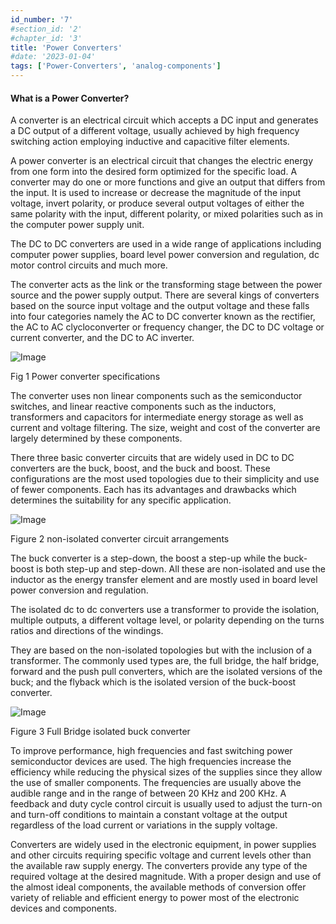 ```yaml
---
id_number: '7'
#section_id: '2'
#chapter_id: '3'
title: 'Power Converters'
#date: '2023-01-04'
tags: ['Power-Converters', 'analog-components']
---
```


#### What is a Power Converter?
A converter is an electrical circuit which accepts a DC input and generates a DC output of a different voltage, usually achieved by high frequency switching action employing inductive and capacitive filter elements.

A power converter is an electrical circuit that changes the electric energy from one form into the desired form optimized for the specific load. A converter may do one or more functions and give an output that differs from the input. It is used to increase or decrease the magnitude of the input voltage, invert polarity, or produce several output voltages of either the same polarity with the input, different polarity, or mixed polarities such as in the computer power supply unit.

The DC to DC converters are used in a wide range of applications including computer power supplies, board level power conversion and regulation, dc motor control circuits and much more.

The converter acts as the link or the transforming stage between the power source and the power supply output. There are several kings of converters based on the source input voltage and the output voltage and these falls into four categories namely the AC to DC converter known as the rectifier, the AC to AC clycloconverter or frequency changer, the DC to DC voltage or current converter, and the DC to AC inverter.

![Image](/images/posts/analog_components/What-is-a-power-converter.jpg "Power converter specifications")

Fig 1 Power converter specifications

The converter uses non linear components such as the semiconductor switches, and linear reactive components such as the inductors, transformers and capacitors for intermediate energy storage as well as current and voltage filtering. The size, weight and cost of the converter are largely determined by these components.

There three basic converter circuits that are widely used in DC to DC converters are the buck, boost, and the buck and boost. These configurations are the most used topologies due to their simplicity and use of fewer components. Each has its advantages and drawbacks which determines the suitability for any specific application.

![Image](/images/posts/analog_components/what-is-a-power-converters.jpg "non-isolated converter circuit arrangements")

Figure 2 non-isolated converter circuit arrangements

The buck converter is a step-down, the boost a step-up while the buck-boost is both step-up and step-down. All these are non-isolated and use the inductor as the energy transfer element and are mostly used in board level power conversion and regulation.

The isolated dc to dc converters use a transformer to provide the isolation, multiple outputs, a different voltage level, or polarity depending on the turns ratios and directions of the windings.

They are based on the non-isolated topologies but with the inclusion of a transformer. The commonly used types are, the full bridge, the half bridge, forward and the push pull converters, which are the isolated versions of the buck; and the flyback which is the isolated version of the buck-boost converter.

![Image](/images/posts/analog_components/what-is-a-full-bridge-isolated-buck-converter.jpg "Full Bridge isolated buck converter")

Figure 3 Full Bridge isolated buck converter

To improve performance, high frequencies and fast switching power semiconductor devices are used. The high frequencies increase the efficiency while reducing the physical sizes of the supplies since they allow the use of smaller components. The frequencies are usually above the audible range and in the range of between 20 KHz and 200 KHz. A feedback and duty cycle control circuit is usually used to adjust the turn-on and turn-off conditions to maintain a constant voltage at the output regardless of the load current or variations in the supply voltage.

Converters are widely used in the electronic equipment, in power supplies and other circuits requiring specific voltage and current levels other than the available raw supply energy. The converters provide any type of the required voltage at the desired magnitude. With a proper design and use of the almost ideal components, the available methods of conversion offer variety of reliable and efficient energy to power most of the electronic devices and components.